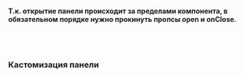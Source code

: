 
#### Т.к. открытие панели происходит за пределами компонента, в обязательном порядке нужно прокинуть пропсы open и onClose.

<br />
<br />

### Кастомизация панели

<Canvas of={DrawerStories.Custom} meta={DrawerStories} />
